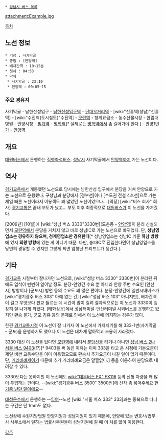  * [[성남시 버스 목록]]

attachment:Example.jpg

[[목차]]
== 노선 정보 ==
 * 기점 : 사기막골
 * 종점 : [안양역]
 * 배차간격 : 10~15분
 * 첫차 : 04:50
 * 막차
  * 사기막골 : 23:10
  * 안양역 : 00:05~15

=== 주요 경유지 ===
사기막골 - 남한산성입구 - [[남한산성입구역]] - [[단대오거리역]] - [wiki:"신흥역(성남)"신흥역] - [wiki:"수진역(도시철도)"수진역] - [[모란역]] - 청계요금소 - 농수산물시장 - 한림대병원 - 안양시청 - [[범계역]] - [[명학역]][* 실제로는 [[명학역]]에서 좀 걸어가야 한다.] - 안양1번가 - [[안양역]]

== 개요 ==
[[대원버스]]에서 운행하는 [[직행좌석버스]]. [[성남시]] 사기막골에서 [[안양역]]까지 가는 노선이다.

== 역사 ==
[[경기교통]]에서 개통했던 노선으로 당시에는 남한산성 입구에서 분당을 거쳐 안양으로 가는 노선으로 운행했다. 구성남과 분당에서 [경부선]이나 [수도권 전철 4호선]으로 가는 제일 빠른 노선이라서 이용객도 꽤 많았던 노선이었으나... [막장] [wiki:"버스 회사" 회사] [[경기교통]]은 끝내 부도가 났고... 부도 이후 최종적으로 [[대원버스]]가 이 노선을 가져갔다.

[2009년] [10월]에 [wiki:"성남 버스 3330"3330번](도촌동 - [[안양역]])이 분리 신설되면서 [[모란역]]에서 분당을 거치지 않고 바로 성남IC로 가는 노선으로 바뀌었다. 단, '''성남영업소는 경유하지 않으며, 청계영업소만 경유한다'''[* 성남영업소는 성남IC 기준 '''하남 방향'''에 있지 '''의왕 방향'''에 있는 게 아니기 때문. 다만, 송파IC로 진입한다면야 성남영업소를 당연히 경유할 수 있지만 그렇게 되면 엄청난 드리프트가 생긴다.].

== 기타 ==
[[경기교통]] 시절부터 잘나가던 노선으로, [wiki:"성남 버스 3330" 3330번]이 분리된 뒤에도 입석이 빈번히 일어날 정도. 분당-안양간 수요 뿐 아니라 안양 주변 수요인 [안산시] 방향이나 [군포시] 방면 등의 수요도 꽤 많은 편이다. 분당-안양간에 일반시내버스가 [wiki:"경기광주 버스 303" 아예 없는 건] [wiki:"성남 버스 103" 아니지만], 배차간격이 길고 무엇보다 판교 들르는 데 시간이 많이 걸려 결과적으로는 이 노선과 3330이 굉장히 잘 나가게 되었다. [태화상운]에서 성남터미널-안산터미널 시외버스를 운행하고 있지만 환승 불가, 군포 경유 등의 문제로 인해서 이 노선에 의지하는 경우가 많다.

한편 [[경기교통]]시절 이 노선이 잘 나가자 이 노선에서 가지치기를 해 333-1번(사기막골 - 군포)을 운행하기도 했으나 이 노선은 대차게 말아먹고 조용히 사라졌다.

3330 대신 이 노선을 탔다면 [[모란역]]에 내려서 [[분당선]]을 타거나 아니면 [[성남 버스 2]]나 [[서울 버스 9403]](!?)[* 9403을 써 놓은 이유는 이미 333을 타고 온 시점에 기본요금이 제일 비싼 교통수단을 이미 이용했으므로 환승시 추가요금이 나갈 일이 없기 때문이다. 단, [[거리비례제]]이기 때문에 추가 거리비례요금은 얄짤없다.] 등을 이용하여 분당으로 내려갈 수 있다.

3330보다는 못하지만 이 노선에도 [[wiki:"대우버스 FX" FX116]] 등의 신형 차량을 꽤 많이 투입하는 편이다. --[wiki:"경기광주 버스 3500" 3500번]에 신차 좀 넣어주세요 [[현기증 난단 말이에요]]--

[[대성운수]]에서 운행하는 --[[잉여]]--노선 [wiki:"서울 버스 333" 333]과는 중복으로 다니는 구간은 단 1mm도 없다.

노선상에 수원지방법원 안양지원과 성남지원이 있기 때문에, 안양에 있는 변호사/법무사 사무소에서 일하는 법률사무원들이 성남지원에 갈 때 이 차를 많이 이용한다.

[[각주]]
